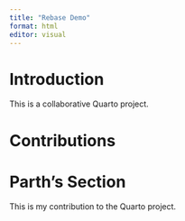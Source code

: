 ```yaml
---
title: "Rebase Demo"
format: html
editor: visual
---
```


# Introduction

This is a collaborative Quarto project.

# Contributions

# Parth’s Section

This is my contribution to the Quarto project.
